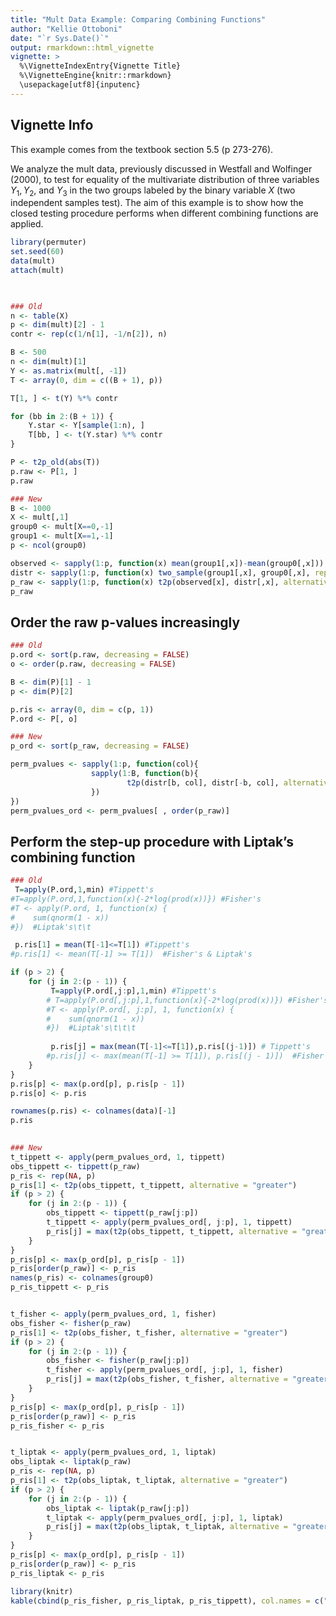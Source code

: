 ```yaml
---
title: "Mult Data Example: Comparing Combining Functions"
author: "Kellie Ottoboni"
date: "`r Sys.Date()`"
output: rmarkdown::html_vignette
vignette: >
  %\VignetteIndexEntry{Vignette Title}
  %\VignetteEngine{knitr::rmarkdown}
  \usepackage[utf8]{inputenc}
---
```


## Vignette Info

This example comes from the textbook section 5.5 (p 273-276).

We analyze the mult data, previously discussed in Westfall and Wolfinger (2000), to test for equality of the multivariate distribution of three variables $Y_1, Y_2$, and $Y_3$ in the two groups labeled by the binary variable $X$ (two independent samples test). The aim of this example is to show how the closed testing procedure performs when different combining functions are applied.

```r
library(permuter)
set.seed(60)
data(mult)
attach(mult)

 


```

```r
### Old
n <- table(X)
p <- dim(mult)[2] - 1
contr <- rep(c(1/n[1], -1/n[2]), n)

B <- 500
n <- dim(mult)[1]
Y <- as.matrix(mult[, -1])
T <- array(0, dim = c((B + 1), p))

T[1, ] <- t(Y) %*% contr

for (bb in 2:(B + 1)) {
    Y.star <- Y[sample(1:n), ]
    T[bb, ] <- t(Y.star) %*% contr
}

P <- t2p_old(abs(T))
p.raw <- P[1, ]
p.raw

### New
B <- 1000
X <- mult[,1]
group0 <- mult[X==0,-1]
group1 <- mult[X==1,-1]
p <- ncol(group0)

observed <- sapply(1:p, function(x) mean(group1[,x])-mean(group0[,x]))
distr <- sapply(1:p, function(x) two_sample(group1[,x], group0[,x], reps = B))
p_raw <- sapply(1:p, function(x) t2p(observed[x], distr[,x], alternative = "two-sided"))
p_raw
```

## Order the raw p-values increasingly

```r
### Old
p.ord <- sort(p.raw, decreasing = FALSE)
o <- order(p.raw, decreasing = FALSE)

B <- dim(P)[1] - 1
p <- dim(P)[2]

p.ris <- array(0, dim = c(p, 1))
P.ord <- P[, o]

### New
p_ord <- sort(p_raw, decreasing = FALSE)

perm_pvalues <- sapply(1:p, function(col){
                  sapply(1:B, function(b){
                          t2p(distr[b, col], distr[-b, col], alternative = "two-sided")
                  })
})
perm_pvalues_ord <- perm_pvalues[ , order(p_raw)]

```

## Perform the step-up procedure with Liptak's combining function

```r
### Old
 T=apply(P.ord,1,min) #Tippett's 
#T=apply(P.ord,1,function(x){-2*log(prod(x))}) #Fisher's
#T <- apply(P.ord, 1, function(x) {
#    sum(qnorm(1 - x))
#})  #Liptak's\t\t

 p.ris[1] = mean(T[-1]<=T[1]) #Tippett's
#p.ris[1] <- mean(T[-1] >= T[1])  #Fisher's & Liptak's

if (p > 2) {
    for (j in 2:(p - 1)) {
         T=apply(P.ord[,j:p],1,min) #Tippett's
        # T=apply(P.ord[,j:p],1,function(x){-2*log(prod(x))}) #Fisher's
        #T <- apply(P.ord[, j:p], 1, function(x) {
        #    sum(qnorm(1 - x))
        #})  #Liptak's\t\t\t
        
         p.ris[j] = max(mean(T[-1]<=T[1]),p.ris[(j-1)]) # Tippett's
        #p.ris[j] <- max(mean(T[-1] >= T[1]), p.ris[(j - 1)])  #Fisher's & Liptak's
    }
}
p.ris[p] <- max(p.ord[p], p.ris[p - 1])
p.ris[o] <- p.ris

rownames(p.ris) <- colnames(data)[-1]
p.ris

 
### New
t_tippett <- apply(perm_pvalues_ord, 1, tippett)
obs_tippett <- tippett(p_raw)
p_ris <- rep(NA, p)
p_ris[1] <- t2p(obs_tippett, t_tippett, alternative = "greater")
if (p > 2) {
    for (j in 2:(p - 1)) {
        obs_tippett <- tippett(p_raw[j:p])
        t_tippett <- apply(perm_pvalues_ord[, j:p], 1, tippett)
        p_ris[j] = max(t2p(obs_tippett, t_tippett, alternative = "greater"), p.ris[(j-1)])
    }
}
p_ris[p] <- max(p_ord[p], p_ris[p - 1])
p_ris[order(p_raw)] <- p_ris
names(p_ris) <- colnames(group0)
p_ris_tippett <- p_ris


t_fisher <- apply(perm_pvalues_ord, 1, fisher)
obs_fisher <- fisher(p_raw)
p_ris[1] <- t2p(obs_fisher, t_fisher, alternative = "greater")
if (p > 2) {
    for (j in 2:(p - 1)) {
        obs_fisher <- fisher(p_raw[j:p])
        t_fisher <- apply(perm_pvalues_ord[, j:p], 1, fisher) 
        p_ris[j] = max(t2p(obs_fisher, t_fisher, alternative = "greater"), p.ris[(j-1)])
    }
}
p_ris[p] <- max(p_ord[p], p_ris[p - 1])
p_ris[order(p_raw)] <- p_ris
p_ris_fisher <- p_ris


t_liptak <- apply(perm_pvalues_ord, 1, liptak)
obs_liptak <- liptak(p_raw)
p_ris <- rep(NA, p)
p_ris[1] <- t2p(obs_liptak, t_liptak, alternative = "greater")
if (p > 2) {
    for (j in 2:(p - 1)) {
        obs_liptak <- liptak(p_raw[j:p])
        t_liptak <- apply(perm_pvalues_ord[, j:p], 1, liptak) 
        p_ris[j] = max(t2p(obs_liptak, t_liptak, alternative = "greater"), p.ris[(j-1)])
    }
}
p_ris[p] <- max(p_ord[p], p_ris[p - 1])
p_ris[order(p_raw)] <- p_ris
p_ris_liptak <- p_ris

library(knitr)
kable(cbind(p_ris_fisher, p_ris_liptak, p_ris_tippett), col.names = c("Fisher", "Liptak", "Tippett"))
```